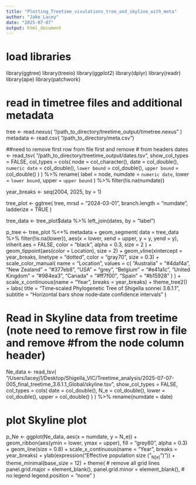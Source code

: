 ```yaml
---
title: "Plotting_Treetime_visulations_tree_and_skyline_with_meta"
author: "Jake_Lacey"
date: "2025-07-07"
output: html_document
---
```



# load libraries
library(ggtree)
library(treeio)
library(ggplot2)
library(dplyr)
library(readr)
library(ape)
library(patchwork)

# read in timetree files and additional metadata
tree <- read.nexus(
  "/path_to_directory/treetime_output/timetree.nexus"
)
metadata <- read.csv(
  "/path_to_directory/meta.csv")

##need to remove first row from file first and remove # from headers
dates <- read_tsv(
  "/path_to_directory/treetime_output/dates.tsv",
  show_col_types = FALSE,
  col_types = cols(
    node           = col_character(),
    date           = col_double(),
    `numeric date` = col_double(),
    `lower bound`  = col_double(),
    `upper bound`  = col_double()
  )
) %>%
  rename(
    label   = node,
    numdate = `numeric date`,
    lower   = `lower bound`,
    upper   = `upper bound`
  ) %>%
  filter(!is.na(numdate))

year_breaks <- seq(2004, 2025, by = 1)

tree_plot <- ggtree(
  tree,
  mrsd          = "2024-03-01",
  branch.length = "numdate",
  ladderize     = TRUE
)

tree_data <- tree_plot$data %>% left_join(dates, by = "label")

p_tree <- tree_plot %<+% metadata +
  geom_segment(
    data = tree_data %>% filter(!is.na(lower)),
    aes(x = lower, xend = upper, y = y, yend = y),
    inherit.aes = FALSE,
    color = "black", alpha = 0.3, size = 2
  ) +
  geom_tippoint(aes(color = Location), size = 2) +
  geom_vline(xintercept = year_breaks,
             linetype   = "dotted",
             color      = "gray70",
             size       = 0.3) +
  scale_color_manual(
    name = "Location",
    values = c(
      "Australia"      = "#4daf4a",
      "New Zealand"    = "#377eb8",
      "USA"            = "grey",
      "Belgium"        = "#e41a1c",
      "United Kingdom" = "#984ea3",
      "Canada"         = "#ff7f00",
      "Spain"          = "#b15928"
    )
  ) +
  scale_x_continuous(name = "Year", breaks = year_breaks) +
  theme_tree2() +
  labs(
    title    = "Time‐scaled Phylogenetic Tree of Shigella sonnei 3.6.1.1",
    subtitle = "Horizontal bars show node‐date confidence intervals"
  )

# Read in Skyline data from treetime (note need to remove first row in file and remove #from the node column header)
Ne_data <- read_tsv(
  "/Users/laceyj1/Desktop/Shigella_VIC/Treetime_analysis/2025-07-07-005_final_treetime_3.6.1.1_Global/skyline.tsv",
  show_col_types = FALSE,
  col_types = cols(
    date  = col_double(),
    N_e   = col_double(),
    lower = col_double(),
    upper = col_double()
  )
) %>%
  rename(numdate = date)

# plot Skyline plot
p_Ne <- ggplot(Ne_data, aes(x = numdate, y = N_e)) +
  geom_ribbon(aes(ymin = lower, ymax = upper),
              fill  = "grey80",
              alpha = 0.3) +
  geom_line(size = 0.8) +
  scale_x_continuous(name = "Year", breaks = year_breaks) +
  ylab(expression("Effective population size ("~N[e]~")")) +
  theme_minimal(base_size = 12) +
  theme(
    # remove all grid lines
    panel.grid.major = element_blank(),
    panel.grid.minor = element_blank(),
    # no legend
    legend.position = "none"
  )
